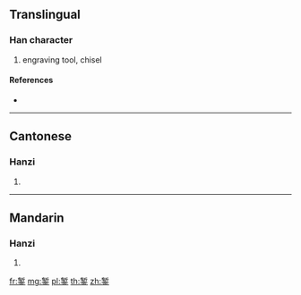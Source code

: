 {{character info/new}}
{{also|鏨}}
==Translingual==

===Han character===
{{Han char|rn=167|rad=金|as=08|sn=16|four=|canj=KLC}}

# engraving tool, chisel

====References====
* {{Han ref|kx=1313.051|hdz=64217.090|uh=933E|ud=37694}}

----

==Cantonese==

===Hanzi===
{{yue-hanzi|jyut=|y=jaam6|tra=鏨}}

# {{defn|lang=yue|sort=金08}}

----

==Mandarin==

===Hanzi===
{{cmn-hanzi|tra=鏨|pin=[[huò]] ([[huo4]]), [[zàn]] ([[zan4]])|wg=huo<sup>4</sup>, tsan<sup>4</sup>}}

# {{defn|lang=cmn|sort=金08}}

[[fr:錾]]
[[mg:錾]]
[[pl:錾]]
[[th:錾]]
[[zh:錾]]